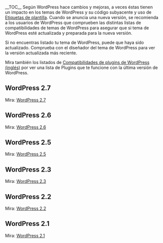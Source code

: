 {{Stub}}
{{Languages|
{{en|Themes/Theme_Compatibility}}
{{en|Themes/Theme_Compatibility/}}
{{es|Temas/Compatibilidades de temas}}
{{es|Temas/Compatibilidades de temas/}}
}}

__TOC__
Según WordPress hace cambios y mejoras, a veces éstas tienen un impacto en  los temas de  WordPress y su código subyacente y uso de [[es:Template Tags|Etiquetas de plantilla]]. Cuando se anuncia una nueva versión, se recomienda a los usuarios de WordPress que comprueben las distintas listas de compatibilidades de temas de WordPress para asegurar que si tema de  WordPress esté actualizada y preparada para la nueva versión.

Si no encuentras listado tu tema de WordPress, puede que haya sido actualizado. Comprueba con el diseñador del tema de WordPress para ver la versión actualizada más reciente.

Mira también los listados de [[Plugins/Plugin_Compatibility/|Compatibilidades de plugins de WordPress (inglés)]] por ver una lista de Plugins que te funcione con la última versión de WordPress.

==WordPress 2.7==

Mira: [[Themes/Theme_Compatibility/2.7|WordPress 2.7]]

==WordPress 2.6==

Mira: [[Themes/Theme_Compatibility/2.6|WordPress 2.6]]

==WordPress 2.5==

Mira: [[Themes/Theme_Compatibility/2.5|WordPress 2.5]]

==WordPress 2.3==

Mira: [[Themes/Theme_Compatibility/2.3|WordPress 2.3]]

==WordPress 2.2==

Mira: [[Themes/Theme_Compatibility/2.2|WordPress 2.2]]

==WordPress 2.1==

Mira: [[Themes/Theme_Compatibility/2.1|WordPress 2.1]]
